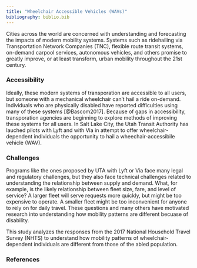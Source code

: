 ```yaml
---
title: "Wheelchair Accessible Vehicles (WAVs)"
bibliography: biblio.bib
---
```


Cities across the world are concerned with understanding and forecasting the impacts of modern mobility systems. Systems such as ridehailing via Transportation Network Companies (TNC), flexible route transit systems, on-demand carpool services, autonomous vehicles, and others promise to greatly improve, or at least transform, urban mobility throughout the 21st century.

### Accessibility
Ideally, these modern systems of transporation are accessible to all users, but someone with a mechanical wheelchair can't hail a ride on-demand. Individuals who are physically disabled have reported difficulties using many of these systems [@Bascom2017]. Because of gaps in accessibility, transporation agencies are beginning to explore methods of improving these systems for all users. In Salt Lake City, the Utah Transit Authority has lauched pilots with Lyft and with Via in attempt to offer wheelchair-dependent individuals the opportunity to hail a wheechair-accessibile vehicle (WAV).

### Challenges
Programs like the ones proposed by UTA with Lyft or Via face many legal and regulatory challenges, but they also face technical challenges related to understanding the relationship between supply and demand.  What, for example, is the likely relationship between fleet size, fare, and level of service? A larger fleet will serve requests more quickly, but might be too expensive to operate. A smaller fleet might be too inconvenient for anyone to rely on for daily travel. These questions and many others have motivated research into understanding how mobility patterns are different becuase of disability.

This study analyzes the responses from the 2017 National Household Travel Survey (NHTS) to understand how mobility patterns of wheelchair-dependent individuals are different from those of the abled population.

### References